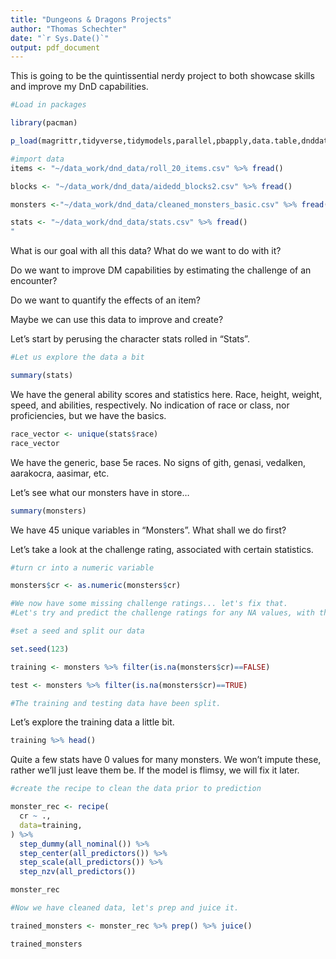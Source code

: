 ```yaml
---
title: "Dungeons & Dragons Projects"
author: "Thomas Schechter"
date: "`r Sys.Date()`"
output: pdf_document
---
```


This is going to be the quintissential nerdy project to both showcase skills and improve my DnD capabilities.

```r
#Load in packages

library(pacman)

p_load(magrittr,tidyverse,tidymodels,parallel,pbapply,data.table,dnddata,readr,caret,glmnet)
```

```r
#import data
items <- "~/data_work/dnd_data/roll_20_items.csv" %>% fread()

blocks <- "~/data_work/dnd_data/aidedd_blocks2.csv" %>% fread()

monsters <-"~/data_work/dnd_data/cleaned_monsters_basic.csv" %>% fread() 

stats <- "~/data_work/dnd_data/stats.csv" %>% fread() 
"
```

What is our goal with all this data? What do we want to do with it?

Do we want to improve DM capabilities by estimating the challenge of an encounter?

Do we want to quantify the effects of an item?

Maybe we can use this data to improve and create?

Let's start by perusing the character stats rolled in "Stats".


```r
#Let us explore the data a bit

summary(stats)
```
We have the general ability scores and statistics here. Race, height, weight, speed, and abilities, respectively. No indication of race or class, nor proficiencies, but we have the basics.

```r
race_vector <- unique(stats$race)
race_vector
```

We have the generic, base 5e races. No signs of gith, genasi, vedalken, aarakocra, aasimar, etc.

Let's see what our monsters have in store...

```r
summary(monsters)
```
We have 45 unique variables in "Monsters". What shall we do first? 

Let's take a look at the challenge rating, associated with certain statistics.

```r
#turn cr into a numeric variable

monsters$cr <- as.numeric(monsters$cr)

#We now have some missing challenge ratings... let's fix that.
#Let's try and predict the challenge ratings for any NA values, with the training data functioning as non-missing cr observations

#set a seed and split our data

set.seed(123)

training <- monsters %>% filter(is.na(monsters$cr)==FALSE)

test <- monsters %>% filter(is.na(monsters$cr)==TRUE)

#The training and testing data have been split.
```

Let's explore the training data a little bit.

```r
training %>% head()
```
Quite a few stats have 0 values for many monsters. We won't impute these, rather we'll just leave them be. If the model is flimsy, we will fix it later.

```r
#create the recipe to clean the data prior to prediction

monster_rec <- recipe(
  cr ~ .,
  data=training, 
) %>%
  step_dummy(all_nominal()) %>%
  step_center(all_predictors()) %>%
  step_scale(all_predictors()) %>%
  step_nzv(all_predictors())

monster_rec
```
```r
#Now we have cleaned data, let's prep and juice it.

trained_monsters <- monster_rec %>% prep() %>% juice()

trained_monsters
```

